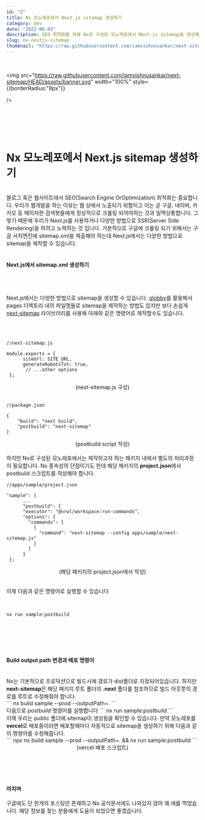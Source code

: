 ```yaml
---
id: "2"
title: Nx 모노레포에서 Next.js sitemap 생성하기
category: dev
date: "2022-06-03"
description: SEO 최적화를 위해 Nx로 구성된 모노레포에서 Next.js sitemap을 생성해보자
slug: nx-nextjs-sitemap
thumbnail: "https://raw.githubusercontent.com/iamvishnusankar/next-sitemap/HEAD/assets/banner.svg"
---
```


&nbsp;

<img
	src="https://raw.githubusercontent.com/iamvishnusankar/next-sitemap/HEAD/assets/banner.svg"
	width="100%"
    style={{borderRadius:"8px"}}

/>

<br />
<br />
<br />
<br />

# Nx 모노레포에서 Next.js sitemap 생성하기

<br />
블로그 혹은 웹사이트에서 SEO(Search Engine OrOptimization) 최적화는 중요합니다. 우리가
웹개발을 하는 이유는 웹 상에서 노출되기 위함이고 이는 곧 구글, 네이버, 카카오 등
메이저한 검색봇들에게 정상적으로 크롤링 되어야하는 것과 일맥상통합니다. 그렇기 때문에
우리가 Next.js를 사용하거나 다양한 방법으로 SSR(Server Side Rendering)을 하려고 노력하는
것 입니다. 기본적으로 구글에 크롤링 되기 위해서는 구글 서치엔진에 sitemap.xml을 제출해야
하는데 Next.js에서는 다양한 방법으로 sitemap을 제작할 수 있습니다.

<br />

<br />

#### Next.js에서 sitemap.xml 생성하기

<br />
<br />

Next.js에서는 다양한 방법으로 sitemap을 생성할 수 있습니다.
[globby](https://www.npmjs.com/package/globby)를 활용해서 pages 디렉토리 내의 파일명들로 sitemap을 제작하는 방법도 있지만
보다 손쉽게 [next-sitemap](https://www.npmjs.com/package/next-sitemap) 라이브러리를 사용해 아래와 같은 명령어로 제작할수도 있습니다.

<br />
<br />

```
//next-sitemap.js

module.exports = {
      siteUrl: SITE_URL,
      generateRobotsTxt: true,
       // ...other options
 };
```

<center>(next-sitemap.js 구성)</center>

<br />

```
//package.json

{
    "build": "next build",
    "postbuild": "next-sitemap"
}
```

<center>(postbuild script 작성)</center>

<br />
하지만 Nx로 구성된 모노레포에서는 제작하고자 하는 패키지 내에서 별도의 처리과정이
필요합니다. Nx 종속성의 단점이기도 한데 해당 패키지의
<strong>project.json</strong>에서 postbuild 스크립트를 작성해야 합니다.

<br />

```
//apps/sample/project.json

"sample": {
      ...
      "postbuild": {
      "executor": "@nrwl/workspace:run-commands",
      "options": {
        "commands": [
          {
            "command": "next-sitemap --config apps/sample/next-sitemap.js"
          }
        ]
      }
 };

```

<center>(해당 패키지의 project.json에서 작성)</center>

<br />

이제 다음과 같은 명령어로 실행할 수 있습니다

<br />

```
nx run sample:postbuild
```

<br />
<br />
<br />
<br />

#### Build output path 변경과 배포 명령어

<br />
Nx는 기본적으로 프로덕션으로 빌드시에 경로가 dist폴더로 지정되어있습니다. 하지만
<strong>next-sitemap</strong>은 해당 패키지 루트 폴더의
<strong>.next</strong> 폴더를 참조하므로 빌드 아웃풋의 경로를 루트로 수정해줘야
합니다.

<br />
``` nx build sample --prod --outputPath=. ```

<br />
다음으로 postbuild 명령어를 실행합니다 ``` nx run sample:postbuild ```

<br />
이제 우리는 public 폴더에 sitemap이 생성됨을 확인할 수 있습니다. 만약 모노레포를
<strong>vercel</strong>로 배포중이라면 배포할때마다 자동적으로 sitemap을
생성하기 위해 다음과 같이 명령어를 수정해줍니다.

<br />
``` npx nx build sample --prod --outputPath=. && nx run sample:postbuild ```
<center>(vercel 배포 스크립트)</center>

<br />
<br />
<br />
<br />

#### 마치며

구글에도 단 한개의 포스팅만 존재하고 Nx 공식문서에도 나와있지 않아 꽤 애를 먹었습니다. 해당 정보를 찾는 분들에게 도움이 되었으면 좋겠습니다.

<br />
<br />
<br />
<br />
<br />
<br />
<br />
<br />
